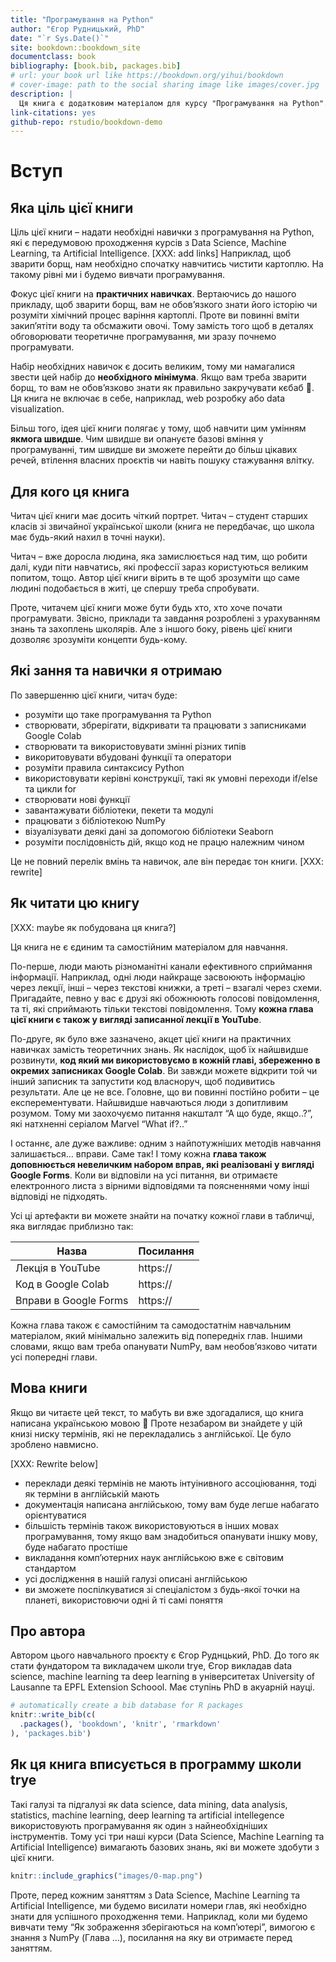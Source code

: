 ```yaml
--- 
title: "Програмування на Python"
author: "Єгор Рудницький, PhD"
date: "`r Sys.Date()`"
site: bookdown::bookdown_site
documentclass: book
bibliography: [book.bib, packages.bib]
# url: your book url like https://bookdown.org/yihui/bookdown
# cover-image: path to the social sharing image like images/cover.jpg
description: |
  Ця книга є додатковим матеріалом для курсу "Програмування на Python". 
link-citations: yes
github-repo: rstudio/bookdown-demo
---
```


# Вступ {-} 

## Яка ціль цієї книги {-} 

Ціль цієї книги -- надати необхідні навички з програмування на Python, які є передумовою проходження курсів з Data Science, Machine Learning, та Artificial Intelligence. [XXX: add links] Наприклад, щоб зварити борщ, нам необхідно спочатку навчитись чистити картоплю. На такому рівні ми і будемо вивчати програмування.

Фокус цієї книги на **практичних навичках**. Вертаючись до нашого прикладу, щоб зварити борщ, вам не обов'язкого знати його історію чи розуміти хімічний процес варіння картоплі. Проте ви повинні вміти закип'ятіти воду та обсмажити овочі. Тому замість того щоб в деталях обговорювати теоретичне програмування, ми зразу почнемо програмувати. 

Набір необхідних навичок є досить великим, тому ми намагалися звести цей набір до **необхідного мінімума**. Якщо вам треба зварити борщ, то вам не обов'язково знати як правильно закручувати кєбаб 🌯. Ця книга не включає в себе, наприклад, web розробку або data visualization. 

Більш того, ідея цієї книги полягає у тому, щоб навчити цим умінням **якмога швидше**. Чим швидше ви опануєте базові вміння у програмуванні, тим швидше ви зможете перейти до більш цікавих речей, втілення власних проєктів чи навіть пошуку стажування влітку.

## Для кого ця книга {-} 

Читач цієї книги має досить чіткий портрет. Читач -- студент старших класів зі звичайної української школи (книга не передбачає, що школа має будь-який нахил в точні науки). 

Читач -- вже доросла людина, яка замислюється над тим, що робити далі, куди піти навчатись, які профессії зараз користуються великим попитом, тощо. Автор цієї книги вірить в те щоб зрозуміти що саме людині подобається в житі, це спершу треба спробувати. 

Проте, читачем цієї книги може бути будь хто, хто хоче почати програмувати. Звісно, приклади та завдання розроблені з урахуванням знань та захоплень школярів. Але з іншого боку, рівень цієї книги дозволяє зрозуміти концепти будь-кому. 

## Які зання та навички я отримаю {-}

По завершенню цієї книги, читач буде: 

- розуміти що таке програмування та Python
- створювати, збрерігати, відкривати та працювати з записниками Google Colab
- створювати та використовувати змінні різних типів 
- викоритовувати вбудовані функції та оператори
- розуміти правила синтаксису Python 
- використовувати керівні конструкції, такі як умовні переходи if/else та цикли for
- створювати нові функції
- завантажувати бібліотеки, пекети та модулі
- працювати з бібліотекою NumPy
- візуалізувати деякі дані за допомогою бібліотеки Seaborn
- розуміти послідовність дій, якщо код не працю належним чином

Це не повний перелік вмінь та навичок, але він передає тон книги. [XXX: rewrite]

## Як читати цю книгу {-}

[XXX: maybe як побудована ця книга?]

Ця книга не є єдиним та самостійним матеріалом для навчання.

По-перше, люди мають різноманітні канали ефективного сприймання інформації. Наприклад, одні люди найкраще засвоюють інформацію через лекції, інші -- через текстові книжки, а треті -- взагалі через схеми. Пригадайте, певно у вас є друзі які обожнюють голосові повідомлення, та ті, які сприймають тільки текстові повідомлення. Тому **кожна глава цієї книги є також у вигляді записанної лекції в YouTube**.

По-друге, як було вже зазначено, акцет цієї книги на практичних навичках замість теоретичних знань. 
Як наслідок, щоб їх найшвидше розвинути, **код який ми використовуємо в кожній главі, збереженно в окремих записниках Google Colab**. Ви завжди можете відкрити той чи інший записник та запустити код власноруч, щоб подивитись результати. Але це не все. Головне, що ви повинні постійно робити -- це експерементувати. Найшвидше навчаються люди з допитливим розумом. Тому ми заохочуємо питання накшталт "А що буде, якщо..?", які натхненні серіалом Marvel "What if?.."

І останнє, але дуже важливе: одним з найпотужніших методів навчання залишається... вправи. Саме так! І тому кожна **глава також доповнюється невеличким набором вправ, які реалізовані у вигляді Google Forms**. Коли ви відповіли на усі питання, ви отримаєте електронного листа з вірними відповідями та поясненнями чому інші відповіді не підходять.

Усі ці артефакти ви можете знайти на початку кожної глави в табличці, яка виглядає приблизно так: 

| Назва                 | Посилання |
|-----------------------|-----------|
| Лекція в YouTube      | https://  |
| Код в Google Colab    | https://  |
| Вправи в Google Forms | https://  |

Кожна глава також є самостійним та самодостатнім навчальним матеріалом, який мінімально залежить від попередніх глав. Іншими словами, якщо вам треба опанувати NumPy, вам необов'язково читати усі попередні глави. 

## Мова книги {-} 

Якщо ви читаєте цей текст, то мабуть ви вже здогадалися, що книга написана українською мовою 🙂 Проте незабаром ви знайдете у цій книзі ниску термінів, які не перекладались з англійської. Це було зроблено навмисно. 

[XXX: Rewrite below]

- переклади деякі термінів не мають інтуінивного ассоціювання, тоді як терміни в англійській мають
- документація написана англійською, тому вам буде легше набагато орієнтуватися
- більшість термінів також використовуються в інших мовах програмування, тому якщо вам знадобиться опанувати іншку мову, буде набагато простіше
- викладання комп'ютерних наук англійською вже є світовим стандартом
- усі дослідження в нашій галузі описані англійською
- ви зможете поспілкуватися зі спеціалістом з будь-якої точки на планеті, використовючи одні й ті самі поняття

## Про автора {-} 

Автором цього навчального проєкту є Єгор Руднцький, PhD. До того як стати фундатором та викладачем школи trye, Єгор викладав data science, machine learning та deep learning в університетах University of Lausanne та EPFL Extension Schoool. Має ступінь PhD в акуарній науці.

```r
# automatically create a bib database for R packages
knitr::write_bib(c(
  .packages(), 'bookdown', 'knitr', 'rmarkdown'
), 'packages.bib')
```

## Як ця книга вписується в программу школи trye {-}

Такі галузі та підгалузі як data science, data mining, data analysis, statistics, machine learning, deep learning та artificial intellegence використовують програмування як один з найнеобхідніших інструментів. Тому усі три наші курси (Data Science, Machine Learning та Artificial Intelligence) вимагають базових знань, які ви можете здобути з цієї книги. 

```r
knitr::include_graphics("images/0-map.png")
```

Проте, перед кожним заняттям з Data Science, Machine Learning та Artificial Intelligence, ми будемо висилати номери глав, які необхідно знати для успішного проходження теми. Наприклад, коли ми будемо вивчати тему "Як зображення зберігаються на комп'ютері", вимогою є знання з NumPy (Глава ...), посилання на яку ви отримаєте перед заняттям. 

